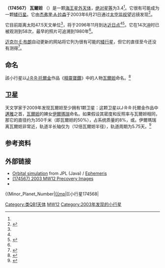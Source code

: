 {{Infobox Planet |
 | bgcolour=#FFFFC0
 | name=Varda
 | symbol= [[File:Varda_symbol_(fixed_width).svg|24px]]
 | discovery=yes
 | discovery_ref = <ref name="jpldata"/>
 | discoverer=[[杰弗里·A·拉森|杰弗里·A·拉森]]<ref>[http://cfa-www.harvard.edu/iau/lists/TNOs.html List Of Transneptunian Objects] {{webarchive|url=https://web.archive.org/web/20081015120730/http://cfa-www.harvard.edu/iau/lists/TNOs.html |date=2008-10-15 }}</ref>
 | discovered=2003年6月21日
 | mp_name={{mp|2003 MW|12}}
 | alt_names=暂无
 | mp_category=[[海王星外天体|海王星外天体]]([[经典柯伊伯带天体|QB1天体]])<ref name="MPEC 2009-C70">{{Cite web
   |title=MPEC 2009-P26 :Distant Minor Planets (2009 AUG. 17.0 TT)
   |date=2009-08-07
   |publisher=Minor Planet Center
   |url=http://www.cfa.harvard.edu/mpec/K09/K09P26.html
   |accessdate=2009-08-24
   |archive-date=2010-04-10
   |archive-url=https://web.archive.org/web/20100410171342/http://www.cfa.harvard.edu/mpec/K09/K09P26.html
   |dead-url=no
   }}</ref><br>[[黄道离散天体|黄道离散天体]]<ref name=Buie>{{Cite web
  |author=[[Marc_W._Buie|Marc W. Buie]]
  |date=2008-04-15
  |title=Orbit Fit and Astrometric record for 174567
  |publisher=SwRI (Space Science Department)
  |url=http://www.boulder.swri.edu/~buie/kbo/astrom/174567.html
  |accessdate=2009-08-24
  |archive-date=2020-11-28
  |archive-url=https://web.archive.org/web/20201128025502/https://www.boulder.swri.edu/~buie/kbo/astrom/174567.html
  |dead-url=no
  }}</ref>
| orbit_ref = <ref name="jpldata">{{Cite web
  |date=2007-06-14|title=JPL Small-Body Database Browser: 174567 (2003 MW12)
  |url=http://ssd.jpl.nasa.gov/sbdb.cgi?sstr=174567
  |accessdate=2008-12-08
  |archive-date=2019-09-25
  |archive-url=https://web.archive.org/web/20190925010556/https://ssd.jpl.nasa.gov/sbdb.cgi?sstr=174567
  |dead-url=no
  }}</ref>
 | epoch=2006年12月31日 ([[儒略年|JD]] 2454100.5)
 | semimajor=6 874.410 [[Giga|G]]m (45.953 [[天文单位|AU]])
 | perihelion=5 927.302 Gm (39.622 AU)
 | aphelion=7 821.517 Gm (52.284 AU)
 | eccentricity=0.138
 | period=113 779.342 [[day|d]] (311.51 [[儒略年|a]])
 | inclination=21.494[[角度|°]]
 | asc_node=184.009°
 | arg_peri=181.811°
 | mean_anomaly=257.434°
 | avg_speed=4.37 km/[[秒|s]]
 | physical_characteristics=yes
 | dimensions=500–1130 km<ref name="jpldata"/><ref name="h">{{Cite web
  |title=Absolute Magnitude (H)
  |publisher=NASA/JPL
  |url=http://neo.jpl.nasa.gov/glossary/h.html
  |accessdate=2008-12-07
  |archive-date=2008-05-14
  |archive-url=https://web.archive.org/web/20080514172155/http://neo.jpl.nasa.gov/glossary/h.html
  |dead-url=no
  }}</ref><br/>838 km(估计值)<ref name="johnston">{{Cite web
   |title=List of Known Trans-Neptunian Objects
   |publisher=Johnston's Archive
   |author=Wm. Robert Johnston
   |url=http://www.johnstonsarchive.net/astro/tnoslist.html
   |accessdate=2008-12-07
   |archive-date=2011-02-05
   |archive-url=https://web.archive.org/web/20110205000313/http://johnstonsarchive.net/astro/tnoslist.html
   |dead-url=no
   }}</ref>
 | mass=6.1{{e|20}}? kg<br>(估计值)
 | density=2.0? g/cm3
 | surface_grav=0.2138? m/s2
 | escape_velocity=0.4044? km/s
 | sidereal_day=? d
 | spectral_type=?
| magnitude = 20.5<ref name="AstDys">{{Cite web
 |title       = AstDys (174567) 2003MW12  Ephemerides
 |publisher   = Department of Mathematics, University of Pisa, Italy
 |url         = http://hamilton.dm.unipi.it/astdys/index.php?pc=1.1.3.0&n=2003MW12
 |accessdate  = 2009-03-22
 |archiveurl  = https://www.webcitation.org/5g8QPwD0U?url=http://hamilton.dm.unipi.it/astdys/index.php?pc=1.1.3.0
 |archivedate = 2009-04-18
 |deadurl     = yes
}}</ref>
 | abs_magnitude=3.4<ref name="jpldata"/>
 | albedo=0.09?(估计值)
 | single_temperature=~41 [[开尔文|K]]
 |satellite=1 (Ilmarë)
}}

'''（174567） 瓦爾妲''' （{{mp|2003 MW|12}}）是一颗[[海王星外天体|海王星外天体]]，[[绝对星等|绝对星等]]为3.4<ref name="jpldata"/>。它很有可能成为一颗[[矮行星|矮行星]]。它由[[杰弗里·A·拉森|杰弗里·A·拉森]]于2003年6月21日通过[[太空监视|太空监视]]望远镜发现<ref name=Larsen2007>{{Cite journal|last=Larsen|first=Jeffrey A.|coauthors=Roe, Eric S.; Albert, C. Elise ''et al.''|title=The Search for Distant Objects in the Solar System Using Spacewatch|year=2007|journal=The Astronomical Journal|volume=133|issue=4|pages=1247–1270|doi=10.1086/511155|bibcode=2007AJ....133.1247L}}</ref>。

它目前距离太阳47.5天文单位<ref name="AstDys"/>，将于2096年11月到达[[拱点|近日点]]<ref name=Buie/><ref name="Horizons">{{Cite web
  |title=HORIZONS Web-Interface
  |publisher=[http://ssd.jpl.nasa.gov JPL Solar System Dynamics]
  |url=http://ssd.jpl.nasa.gov/horizons.cgi?find_body=1&body_group=sb&sstr=174567
  |accessdate=2009-08-24
  |archive-date=2020-10-29
  |archive-url=https://web.archive.org/web/20201029011149/https://ssd.jpl.nasa.gov/horizons.cgi?find_body=1&body_group=sb&sstr=174567
  |dead-url=no
  }}</ref>。它在14次[[冲_(天体位置)|冲]]时已被观测到58次，最早的照片可追溯到1980年<ref name="jpldata"/>。

[[迈克尔·E·布朗|迈克尔·E·布朗]]自动更新的网站将它列为很有可能的[[矮行星|矮行星]]，但它的直径至今还没有测得<ref name="Brown-dplist">{{cite web
 |title=How many dwarf planets are there in the outer solar system? (updates daily) 
 |publisher=California Institute of Technology 
 |author=[[Michael_E._Brown|Michael E. Brown]] 
 |url=http://www.gps.caltech.edu/~mbrown/dps.html 
 |accessdate=2011-08-25 
 |deadurl=yes 
 |archiveurl=https://web.archive.org/web/20111018154917/http://www.gps.caltech.edu/~mbrown/dps.html 
 |archivedate=2011-10-18 
}}</ref>。

== 命名 ==
該小行星以[[J·R·R·托爾金|J·R·R·托爾金]]作品《[[精靈寶鑽|精靈寶鑽]]》中的人物[[瓦爾妲|瓦爾妲]]命名。<ref>{{Cite web|url=https://www.minorplanetcenter.net/db_search/show_object?object_id=174567|title=(174567) Varda = 2003 MW12|accessdate=2018-08-27|publisher=The Minor Planet Center|language=en|archive-date=2017-08-17|archive-url=https://web.archive.org/web/20170817035649/http://www.minorplanetcenter.net/db_search/show_object?object_id=174567|dead-url=no}}</ref>

== 卫星 ==
天文学家于2009年发现瓦爾妲至少拥有1颗卫星：这颗卫星以J·R·R·托爾金作品中[[邁雅|邁雅]]之首，[[瓦爾妲|瓦爾妲]]的婢女[[伊爾瑪瑞|伊爾瑪瑞]]命名。如果假设其密度和反照率与瓦爾妲相同，那它的直径约为350千米（即瓦爾妲的50%），占系统质量的8%，或{{val|2|e=19|u=千克}}。伊爾瑪瑞离瓦爾妲非常近，轨道半长轴仅为{{val|4809|39|u=千米}}（12倍瓦爾妲半径），轨道周期为5.75天。<ref name="Grundy-2015">{{Cite journal
  |display-authors = 6
  |first1     = W. M. |last1 = Grundy
  |first2     = S. B. |last2 = Porter
  |first3     = S. D. |last3 = Benecchi
  |first4     = H. G. |last4 = Roe
  |first5     = K. S. |last5 = Noll
  |first6     = C. A. |last6 = Trujillo
  |first7     = A. |last7 = Thirouin
  |first8     = J. A. |last8 = Stansberry
  |first9     = E. |last9 = Barker
  |first10    = H. F. |last10 = Levison
  |date       = September 2015
  |title      = The mutual orbit, mass, and density of the large transneptunian binary system Varda and Ilmarë
  |journal    = Icarus
  |volume     = 257
  |pages      = 130–138
  |bibcode    = 2015Icar..257..130G
  |doi        = 10.1016/j.icarus.2015.04.036
  |arxiv      = 1505.00510
  |s2cid = 44546400 }}</ref>
==参考资料==
{{Reflist}}

==外部链接==
*[http://ssd.jpl.nasa.gov/sbdb.cgi?sstr=174567;orb=1;view=Far Orbital simulation] {{Wayback|url=http://ssd.jpl.nasa.gov/sbdb.cgi?sstr=174567;orb=1;view=Far |date=20190925010554 }} from JPL (Java) / [http://ssd.jpl.nasa.gov/horizons.cgi?find_body=1&body_group=sb&sstr=174567 Ephemeris] {{Wayback|url=http://ssd.jpl.nasa.gov/horizons.cgi?find_body=1&body_group=sb&sstr=174567 |date=20201029011149 }}
*[http://members.shaw.ca/andrewlowe/2003mw12.htm (174567) 2003 MW12 Precovery Images] {{Wayback|url=http://members.shaw.ca/andrewlowe/2003mw12.htm |date=20190304133139 }}
*{{JPL Small Body}}

{{Minor_Planet_Number|[[小行星174566|{{mp]]|[[小行星174568|{{mp]]}}
{{类冥矮行星}}

{{DEFAULTSORT:2003 Mw12}}
[[Category:类QB1天体|Category:类QB1天体]]
[[Category:矮行星候选者|MW12]]
[[Category:2003年发现的小行星|Category:2003年发现的小行星]]